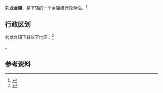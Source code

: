 {{中国乡级行政区|21/07/27/101/000}}

'''刘龙台镇'''，是{{PRC admin/fullname|21/07/27/101/000|3}}下辖的一个[[乡镇|乡镇]]级行政单位。<ref>{{PRC admin/ref sgc|{{PRC admin/parent|21/07/27/101/000}}}}</ref>

== 行政区划 ==

刘龙台镇下辖以下地区：<ref>{{PRC admin/ref sgc|21/07/27/101/000}}</ref>

{{PRC admin/children|21/07/27/101/000}}。

== 参考资料 ==

{{reflist}}

{{行政区划小作品}}
{{PRC admin/navcat|21/07/27/101/000}}